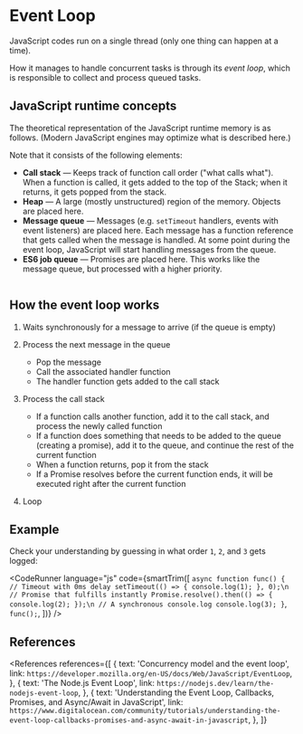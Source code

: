 
# Event Loop

JavaScript codes run on a single thread (only one thing can happen at a time).

How it manages to handle concurrent tasks is through its _event loop_, which is responsible to collect and process queued tasks.

## JavaScript runtime concepts

The theoretical representation of the JavaScript runtime memory is as follows. (Modern JavaScript engines may optimize what is described here.)

Note that it consists of the following elements:

- **Call stack** &mdash; Keeps track of function call order ("what calls what"). When a function is called, it gets added to the top of the Stack; when it returns, it gets popped from the stack.
- **Heap** &mdash; A large (mostly unstructured) region of the memory. Objects are placed here.
- **Message queue** &mdash; Messages (e.g. `setTimeout` handlers, events with event listeners) are placed here. Each message has a function reference that gets called when the message is handled. At some point during the event loop, JavaScript will start handling messages from the queue.
- **ES6 job queue** &mdash; Promises are placed here. This works like the message queue, but processed with a higher priority.

<Image
  path="/res/prog/js/runtime-environment.png"
  caption="Visual representation of the JavaScript's runtime memory"
  sourceString="MDN"
  sourceLink="https://developer.mozilla.org/en-US/docs/Web/JavaScript/EventLoop"
/>

## How the event loop works

1. Waits synchronously for a message to arrive (if the queue is empty)

2. Process the next message in the queue

   - Pop the message
   - Call the associated handler function
   - The handler function gets added to the call stack

3. Process the call stack

   - If a function calls another function, add it to the call stack, and process the newly called function
   - If a function does something that needs to be added to the queue (creating a promise), add it to the queue, and continue the rest of the current function
   - When a function returns, pop it from the stack
   - If a Promise resolves before the current function ends, it will be executed right after the current function

4. Loop

## Example

Check your understanding by guessing in what order `1`, `2`, and `3` gets logged:

<CodeRunner
  language="js"
  code={smartTrim([
    `
      async function func() {
        // Timeout with 0ms delay
        setTimeout(() => {
          console.log(1);
        }, 0);\n
        // Promise that fulfills instantly
        Promise.resolve().then(() => {
          console.log(2);
        });\n
        // A synchronous console.log
        console.log(3);
      }
    `,
    `
      func();
    `,
  ])}
/>

## References

<References
  references={[
    {
      text: 'Concurrency model and the event loop',
      link: `https://developer.mozilla.org/en-US/docs/Web/JavaScript/EventLoop`,
    },
    {
      text: 'The Node.js Event Loop',
      link: `https://nodejs.dev/learn/the-nodejs-event-loop`,
    },
    {
      text: 'Understanding the Event Loop, Callbacks, Promises, and Async/Await in JavaScript',
      link: `https://www.digitalocean.com/community/tutorials/understanding-the-event-loop-callbacks-promises-and-async-await-in-javascript`,
    },
  ]}
></References>
